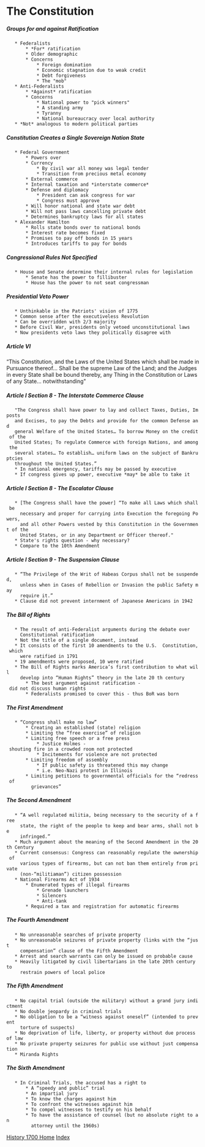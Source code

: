 = The Constitution =

===== Groups for and against Ratification =====
	* Federalists
		* *For* ratification
		* Older demographic
		* Concerns
			* Foreign domination
			* Economic stagnation due to weak credit
			* Debt forgiveness
			* The "mob"
	* Anti-Federalists
		* *Against* ratification
		* Concerns
			* National power to "pick winners"
			* A standing army
			* Tyranny
			* National bureaucracy over local authority
	* *Not* analogous to modern political parties

===== Constitution Creates a Single Sovereign Nation State =====
	* Federal Government
		* Powers over
		* Currency 
			* By civil war all money was legal tender
			* Transition from precious metal economy
		* External commerce
		* Internal taxation and *interstate commerce*
		* Defense and diplomacy
			* President can ask congress for war
			* Congress must approve
		* Will honor national and state war debt
		* Will not pass laws cancelling private debt
		* Determines bankruptcy laws for all states
	* Alexander Hamilton
		* Rolls state bonds over to national bonds
		* Interest rate becomes fixed
		* Promises to pay off bonds in 15 years
		* Introduces tariffs to pay for bonds

===== Congressional Rules Not Specified =====
	* House and Senate determine their internal rules for legislation
		* Senate has the power to fillibuster
		* House has the power to not seat congressman

===== Presidential Veto Power =====
	* Unthinkable in the Patriots' vision of 1775
	* Common sense after the executiveless Revolution
	* Can be overridden with 2/3 majority
	* Before Civil War, presidents only vetoed unconstitutional laws
	* Now presidents veto laws they politically disagree with

===== Article VI =====
“This Constitution, and the Laws of the United States which shall be made in
Pursuance thereof... Shall be the supreme Law of the Land; and the Judges in
every State shall be bound thereby, any Thing in the Constitution or Laws of
any State... notwithstanding"

===== Article I Section 8 - The Interstate Commerce Clause =====
	"The Congress shall have power to lay and collect Taxes, Duties, Imposts
	and Excises, to pay the Debts and provide for the common Defense and
	general Welfare of the United States… To borrow Money on the credit of the
	United States; To regulate Commerce with foreign Nations, and among the
	several states… To establish… uniform laws on the subject of Bankruptcies
	throughout the United States.”
	* In national emergency, tariffs may be passed by executive
	* If congress gives up power, executive *may* be able to take it

===== Article I Section 8 - The Escalator Clause =====
	* [The Congress shall have the power] “To make all Laws which shall be
	  necessary and proper for carrying into Execution the foregoing Powers,
	  and all other Powers vested by this Constitution in the Government of the
	  United States, or in any Department or Officer thereof."
	* State's rights question - why necessary?
	* Compare to the 10th Amendment

===== Article I Section 9 - The Suspension Clause =====
	* “The Privilege of the Writ of Habeas Corpus shall not be suspended,
	  unless when in Cases of Rebellion or Invasion the public Safety may
	  require it.”
	* Clause did not prevent internment of Japanese Americans in 1942

===== The Bill of Rights =====
	* The result of anti-Federalist arguments during the debate over
	  Constitutional ratification
	* Not the title of a single document, instead
	* It consists of the first 10 amendments to the U.S.  Constitution, which
	  were ratified in 1791
	* 19 amendments were proposed, 10 were ratified
	* The Bill of Rights marks America’s first contribution to what will
	  develop into “Human Rights” theory in the late 20 th century
		* The best argument against ratification - did not discuss human rights
		* Federalists promised to cover this - thus BoR was born

===== The First Amendment =====
	* “Congress shall make no law”
		* Creating an established (state) religion
		* Limiting the “free exercise” of religion 
		* Limiting free speech or a free press
			* Justice Holmes - shouting fire in a crowded room not protected
			* Incitements for violence are not protected
		* Limiting freedom of assembly
			* If public safety is threatened this may change
			* i.e. Neo-Nazi protest in Illinois
		* Limiting petitions to governmental officials for the “redress of
		  grievances”

===== The Second Amendment =====
	* “A well regulated militia, being necessary to the security of a free
	  state, the right of the people to keep and bear arms, shall not be
	  infringed.”
	* Much argument about the meaning of the Second Amendment in the 20th Century
	* Current consensus: Congress can reasonably regulate the ownership of
	  various types of firearms, but can not ban them entirely from private
	  (non-“militiaman”) citizen possession
	* National Firearms Act of 1934
		* Enumerated types of illegal firearms
			* Grenade launchers
			* Silencers
			* Anti-tank
		* Required a tax and registration for automatic firearms

===== The Fourth Amendment =====
	* No unreasonable searches of private property
	* No unreasonable seizures of private property (links with the “just
	  compensation” clause of the Fifth Amendment
	* Arrest and search warrants can only be issued on probable cause
	* Heavily litigated by civil libertarians in the late 20th century to
	  restrain powers of local police

===== The Fifth Amendment =====
	* No capital trial (outside the military) without a grand jury indictment
	* No double jeopardy in criminal trials
	* No obligation to be a “witness against oneself” (intended to prevent
	  torture of suspects)
	* No deprivation of life, liberty, or property without due process of law
	* No private property seizures for public use without just compensation
	* Miranda Rights

===== The Sixth Amendment =====
	* In Criminal Trials, the accused has a right to
		* A “speedy and public” trial
		* An impartial jury
		* To know the charges against him
		* To confront the witnesses against him
		* To compel witnesses to testify on his behalf
		* To have the assistance of counsel (but no absolute right to an
		  attorney until the 1960s)

[[/HIST1700|History 1700 Home]]
[[/index|Index]]

